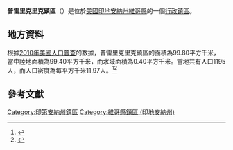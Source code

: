 {{noteTA
|G1=USState
|G2=地名
|G3=Unit
}}
{{Infobox settlement
|official_name            = 普雷里克里克鎮區
|native_name = Prairie Creek Township
|settlement_type          = [[行政鎮區|行政鎮區]]
|image_skyline            = 
|imagesize                = 
|image_map                = Map highlighting Prairie Creek Township, Vigo County, Indiana.svg
|mapsize                  = 250px
|pushpin_map  =USA Indiana
|pushpin_label = 普雷里克里克鎮區
|pushpin_label_position   = top
|pushpin_map_caption      = 普雷里克里克鎮區在印地安納州的位置
|subdivision_type         = [[世界政區索引|國家]]
|subdivision_type1        = [[美国州份|州份]]
|subdivision_type2        = [[印地安納州行政区划|縣]]
|subdivision_name         = [[美国|美国]]
|subdivision_name1        = [[印地安納州|印地安納州]]
|subdivision_name2        = [[維哥縣_(印地安納州)|維哥縣]]
|elevation_ft             = 489
|elevation_m              = 149
|timezone                 = [[北美东部時區|北美东部時區]]
|area_total_km2           = 99.80
|area_land_km2            = 99.40
|area_water_km2           = 0.40
|area_total_sq_mi         = 
|area_land_sq_mi          = 
|area_water_sq_mi         = 
|population_as_of         = [[2010年美國人口普查|2010]]
|population_footnotes     = 
|population_total         = 1195
|population_density_km2   = auto
|population_density_sq_mi = auto
|utc_offset               = -5
|coordinates              = {{coord|39|17|52|N|87|31|53|W|type:city_region:US-AL_source:GNS-enwiki|display=inline,title}}
| coor_pinpoint           = 
| coordinates_footnotes   = 
|timezone_DST             = EDT
|utc_offset_DST           = -4
|postal_code_type         = [[美國郵區編號|郵區編號]]
|postal_code              = 47802, 47850
|area_code                = {{link-en|电话区号812|Area code 812|812}}
|blank_name = [[地名信息系统|GNIS ID]]
|blank_info = 453774
}}
'''普雷里克里克鎮區'''（{{lang-en|Prairie Creek Township}}）是位於[[美國|美國]][[印地安納州|印地安納州]][[維哥縣_(印地安納州)|維哥縣]]的一個[[行政鎮區|行政鎮區]]。

== 地方資料 ==
根據[[2010年美國人口普查|2010年美國人口普查]]的數據，普雷里克里克鎮區的面積為99.80平方千米，當中陸地面積為99.40平方千米，而水域面積為0.40平方千米。當地共有人口1195人，而人口密度為每平方千米11.97人。<ref name="GR8">{{cite web|url=http://factfinder2.census.gov|publisher=[[美国人口调查局|美国人口调查局]]|accessdate=2011-05-14|title=American FactFinder|archive-date=2013-09-11|archive-url=https://web.archive.org/web/20130911234518/http://factfinder2.census.gov/|dead-url=no}}</ref><ref>{{cite web|url=https://www.citypopulation.de/en/usa/indiana/admin/|title=USA: Indiana (Counties and Townships) - City Population|access-date=2020-08-31|archive-date=2020-04-22|archive-url=https://web.archive.org/web/20200422090607/https://www.citypopulation.de/en/usa/indiana/admin/|dead-url=no}}</ref>

== 參考文獻 ==
{{reflist}}

{{維哥縣 (印地安納州)}}

{{DEFAULTSORT:Prairie Creek Township}}
[[Category:印第安納州鎮區|Category:印第安納州鎮區]]
[[Category:維哥縣鎮區_(印地安納州)|Category:維哥縣鎮區 (印地安納州)]]

{{Indiana-geo-stub}}
<nowiki></nowiki>